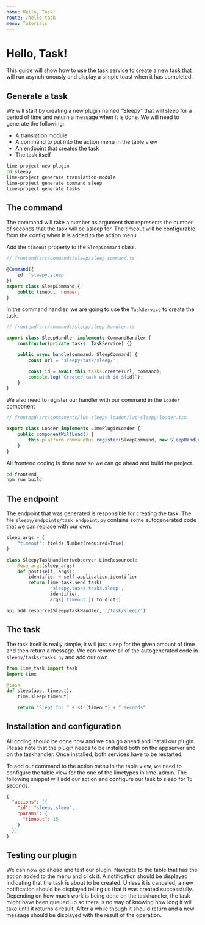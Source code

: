 ```yaml
---
name: Hello, Task!
route: /hello-task
menu: Tutorials
---
```


# Hello, Task!

This guide will show how to use the task service to create a new task that will run asynchronously and display a simple
toast when it has completed.

## Generate a task

We will start by creating a new plugin named "Sleepy" that will sleep for a period of time and return a message when it
is done. We will need to generate the following:

* A translation module
* A command to put into the action menu in the table view
* An endpoint that creates the task
* The task itself

```bash
lime-project new plugin
cd sleepy
lime-project generate translation-module
lime-project generate command sleep
lime-project generate tasks
```

## The command

The command will take a number as argument that represents the number of seconds that the task will be asleep for. The
timeout will be configurable from the config when it is added to the action menu.

Add the `timeout` property to the `SleepCommand` class.

```typescript
// frontend/src/commands/sleep/sleep.command.ts

@Command({
    id: 'sleepy.sleep'
})
export class SleepCommand {
    public timeout: number;
}
```

In the command handler, we are going to use the `TaskService` to create the task.

```typescript
// frontend/src/commands/sleep/sleep.handler.ts

export class SleepHandler implements CommandHandler {
    constructor(private tasks: TaskService) {}

    public async handle(command: SleepCommand) {
        const url = 'sleepy/task/sleep/';

        const id = await this.tasks.create(url, command);
        console.log(`Created task with id ${id}`);
    }
}
```

We also need to register our handler with our command in the `Loader` component

```typescript
// frontend/src/components/lwc-sleepy-loader/lwc-sleepy-loader.tsx

export class Loader implements LimePluginLoader {
    public componentWillLoad() {
        this.platform.commandBus.register(SleepCommand, new SleepHandler(this.platform.state.tasks));
    }
}
```

 All frontend coding is done now so we can go ahead and build the project.

 ```bash
 cd frontend
 npm run build
 ```

## The endpoint

The endpoint that was generated is responsible for creating the task. The file `sleepy/endpoints/task_endpoint.py`
contains some autogenerated code that we can replace with our own.

```python
sleep_args = {
    "timeout": fields.Number(required=True)
}

class SleepyTaskHandler(webserver.LimeResource):
    @use_args(sleep_args)
    def post(self, args):
        identifier = self.application.identifier
        return lime_task.send_task(
                'sleepy.tasks.tasks.sleep',
                identifier,
                args['timeout']).to_dict()

api.add_resource(SleepyTaskHandler, '/task/sleep/')
```

## The task

The task itself is really simple, it will just sleep for the given amount of time and then return a message. We can
remove all of the autogenerated code in `sleepy/tasks/tasks.py` and add our own.

```python
from lime_task import task
import time

@task
def sleep(app, timeout):
    time.sleep(timeout)

    return "Slept for " + str(timeout) + " seconds"
```

## Installation and configuration

All coding should be done now and we can go ahead and install our plugin. Please note that the plugin needs to be
installed both on the appserver and on the taskhandler. Once installed, both services have to be restarted.

To add our command to the action menu in the table view, we need to configure the table view for the one of the
limetypes in lime-admin. The following snippet will add our action and configure our task to sleep for 15 seconds.

```json
{
  "actions": [{
    "id": "sleepy.sleep",
    "params": {
      "timeout": 15
    }
  }]
}
```

## Testing our plugin

We can now go ahead and test our plugin. Navigate to the table that has the action added to the menu and click it. A
notification should be displayed indicating that the task is about to be created. Unless it is canceled, a new
notification should be displayed telling us that it was created successfully. Depending on how much work is being done
on the taskhandler, the task might have been queued up so there is no way of knowing how long it will take until it
returns a result. After a while though it should return and a new message should be displayed with the result of the
operation.
